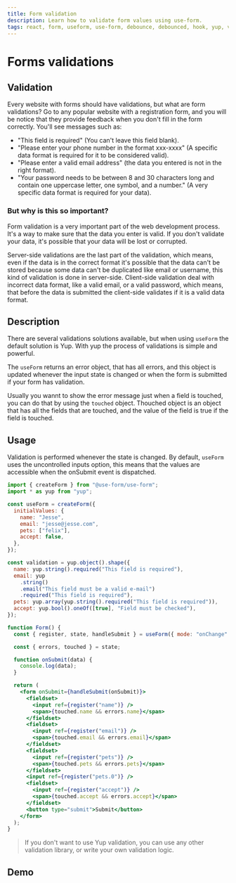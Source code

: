 ```yaml
---
title: Form validation
description: Learn how to validate form values using use-form.
tags: react, form, useform, use-form, debounce, debounced, hook, yup, validation, form-error, error
---
```


# Forms validations

## Validation

Every website with forms should have validations, but what are form validations? Go to any popular website with a registration form, and you will be notice that they provide feedback when you don't fill in the form correctly. You'll see messages such as:

- "This field is required" (You can't leave this field blank).
- "Please enter your phone number in the format xxx-xxxx" (A specific data format is required for it to be considered valid).
- "Please enter a valid email address" (the data you entered is not in the right format).
- "Your password needs to be between 8 and 30 characters long and contain one uppercase letter, one symbol, and a number." (A very specific data format is required for your data).

### But why is this so important?

Form validation is a very important part of the web development process. It's a way to make sure that the data you enter is valid. If you don't validate your data, it's possible that your data will be lost or corrupted.

Server-side validations are the last part of the validation, which means, even if the data is in the correct format it's possible that the data can't be stored because some data can't be duplicated like email or username, this kind of validation is done in server-side. Client-side validation deal with incorrect data format, like a valid email, or a valid password, which means, that before the data is submitted the client-side validates if it is a valid data format.

## Description

There are several validations solutions available, but when using `useForm` the default solution is Yup. With yup the process of validations is simple and powerful.

The `useForm` returns an error object, that has all errors, and this object is updated whenever the input state is changed or when the form is submitted if your form has validation.

Usually you wannt to show the error message just when a field is touched, you can do that by using the `touched` object. Thouched object is an object that has all the fields that are touched, and the value of the field is true if the field is touched.

## Usage

Validation is performed whenever the state is changed. By default, `useForm` uses the uncontrolled inputs option, this means that the values ​​are accessible when the onSubmit event is dispatched.

```jsx
import { createForm } from "@use-form/use-form";
import * as yup from "yup";

const useForm = createForm({
  initialValues: {
    name: "Jesse",
    email: "jesse@jesse.com",
    pets: ["felix"],
    accept: false,
  },
});

const validation = yup.object().shape({
  name: yup.string().required("This field is required"),
  email: yup
    .string()
    .email("This field must be a valid e-mail")
    .required("This field is required"),
  pets: yup.array(yup.string().required("This field is required")),
  accept: yup.bool().oneOf([true], "Field must be checked"),
});

function Form() {
  const { register, state, handleSubmit } = useForm({ mode: "onChange" });

  const { errors, touched } = state;

  function onSubmit(data) {
    console.log(data);
  }

  return (
    <form onSubmit={handleSubmit(onSubmit)}>
      <fieldset>
        <input ref={register("name")} />
        <span>{touched.name && errors.name}</span>
      </fieldset>
      <fieldset>
        <input ref={register("email")} />
        <span>{touched.email && errors.email}</span>
      </fieldset>
      <fieldset>
        <input ref={register("pets")} />
        <span>{touched.pets && errors.pets}</span>
      </fieldset>
      <input ref={register("pets.0")} />
      <fieldset>
        <input ref={register("accept")} />
        <span>{touched.accept && errors.accept}</span>
      </fieldset>
      <button type="submit">Submit</button>
    </form>
  );
}
```

> If you don't want to use Yup validation, you can use any other validation library, or write your own validation logic.

## Demo

<Demo url="https://codesandbox.io/s/use-form-validation-form-jmv9e" />

